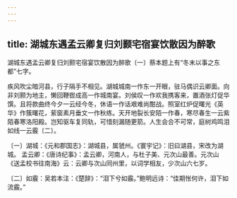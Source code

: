 ```yaml
---
---
---
```

title: 湖城东遇孟云卿复归刘颢宅宿宴饮散因为醉歌
---



湖城东遇孟云卿复归刘颢宅宿宴饮散因为醉歌〔一〕蔡本题上有“冬末以事之东都”七字。


疾风吹尘暗河县，行子隔手不相见。湖城城南一作东一开眼，驻马偶识云卿面。向非刘颢为地主，懒回鞭辔成高一作城南宴。刘侯叹一作欢我携客来，置酒张灯促华馔。且将款曲终今夕一云经今冬，休语一作话艰难尚酣战。照室红炉促曙光《英华》作簇曙花，萦窗素月垂文一作秋练。天开地裂长安陌一作春，寒尽春生一云紫陌春寒洛阳殿。岂知驱车复同轨，可惜刻漏随更箭。人生会合不可常，庭树鸡鸣泪如线一云霰〔二〕。

〔一〕湖城：《元和郡国志》：湖城县，属虢州。《寰宇记》：旧曰湖县，宋改为湖城。 孟云卿：《唐诗纪事》：孟云卿，河南人，与杜子美、元次山最善。元次山《送孟校书往南海》云：云卿与次山同州里，以词学相友，少次山六七岁。

〔二〕如霰：吴若本注：《楚辞》：“泪下兮如霰。”鲍明远诗：“佳期怅何许，泪下如流霰。”